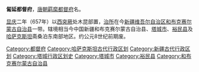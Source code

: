 '''匐延都督府'''，[[唐朝|唐朝]][[羁縻|羁縻]][[都督府|都督府]]名。

[[显庆|显庆]]二年（657年）以[[西突厥|西突厥]]处木昆部置，[[治所|治所]]在今[[新疆维吾尔自治区|新疆维吾尔自治区]][[和布克赛尔蒙古自治县|和布克赛尔蒙古自治县]]一带。辖境相当今中国新疆和布克赛尔蒙古自治县、[[塔城市|塔城市]]、[[裕民县|裕民县]]及[[哈萨克斯坦|哈萨克斯坦]]斋桑泊东南部地区。约公元8世纪前期废。 

{{唐朝行政区划小作品}}
{{DEFAULTSORT:F}}
[[Category:都督府|Category:都督府]]
[[Category:哈萨克斯坦古代行政区划|Category:哈萨克斯坦古代行政区划]]
[[Category:新疆古代行政区划|Category:新疆古代行政区划]]
[[Category:塔城行政区划史|Category:塔城行政区划史]]
[[Category:塔城市|Category:塔城市]]
[[Category:裕民县|Category:裕民县]]
[[Category:和布克赛尔蒙古自治县|Category:和布克赛尔蒙古自治县]]